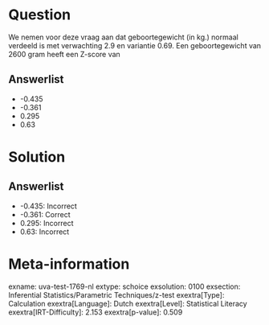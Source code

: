 Question
========

We nemen voor deze vraag aan dat geboortegewicht (in kg.) normaal
verdeeld is met verwachting 2.9 en variantie 0.69. Een geboortegewicht
van 2600 gram heeft een Z-score van

Answerlist
----------

* -0.435
* -0.361
* 0.295
* 0.63

Solution
========

Answerlist
----------

* -0.435: Incorrect
* -0.361: Correct
* 0.295: Incorrect
* 0.63: Incorrect

Meta-information
================
exname: uva-test-1769-nl
extype: schoice
exsolution: 0100
exsection: Inferential Statistics/Parametric Techniques/z-test
exextra[Type]: Calculation
exextra[Language]: Dutch
exextra[Level]: Statistical Literacy
exextra[IRT-Difficulty]: 2.153
exextra[p-value]: 0.509
